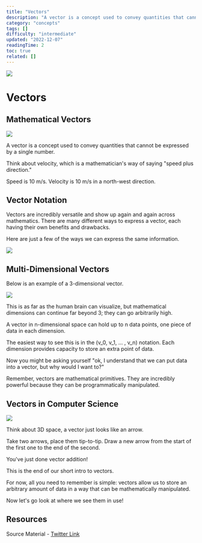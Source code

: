 ```yaml
---
title: "Vectors"
description: "A vector is a concept used to convey quantities that cannot be expressed by a single number."
category: "concepts"
tags: []
difficulty: "intermediate"
updated: "2022-12-07"
readingTime: 2
toc: true
related: []
---
```


![](/images/vector-1.png)

# Vectors

## Mathematical Vectors

![](/images/vector-2.png)

A vector is a concept used to convey quantities that cannot be expressed by a single number. 

Think about velocity, which is a mathematician's way of saying "speed plus direction." 

Speed is 10 m/s. Velocity is 10 m/s in a north-west direction.

## Vector Notation

Vectors are incredibly versatile and show up again and again across mathematics. There are many different ways to express a vector, each having their own benefits and drawbacks. 

Here are just a few of the ways we can express the same information.

![](/images/vector-3.png)

## Multi-Dimensional Vectors

Below is an example of a 3-dimensional vector. 

![](/images/vector-4.png)

This is as far as the human brain can visualize, but mathematical dimensions can continue far beyond 3; they can go arbitrarily high.

A vector in n-dimensional space can hold up to n data points, one piece of data in each dimension. 

The easiest way to see this is in the (v\_0, v\_1, ... , v\_n) notation. Each dimension provides capacity to store an extra point of data.

Now you might be asking yourself "ok, I understand that we can put data into a vector, but why would I want to?" 

Remember, vectors are mathematical primitives. They are incredibly powerful because they can be programmatically manipulated.

## Vectors in Computer Science

![](/images/vector-5.png)

Think about 3D space, a vector just looks like an arrow. 

Take two arrows, place them tip-to-tip. Draw a new arrow from the start of the first one to the end of the second. 

You've just done vector addition!

This is the end of our short intro to vectors. 

For now, all you need to remember is simple: vectors allow us to store an arbitrary amount of data in a way that can be mathematically manipulated. 

Now let's go look at where we see them in use!

## Resources

Source Material - [Twitter Link](https://twitter.com/logarithmicrex/status/1586538963975565312)

